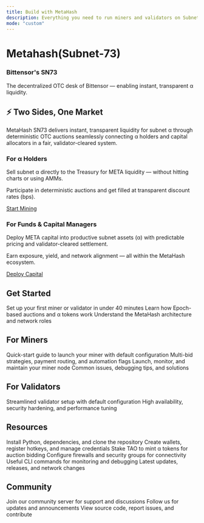 ```yaml
---
title: Build with MetaHash
description: Everything you need to run miners and validators on Subnet 73
mode: "custom"
---
```


<style>{`
  :root {
    --hero-heading-color: #111827;
    --hero-body-color: #1f2937;
    --hero-supporting-color: rgba(17, 24, 39, 0.72);
    --hero-cta-secondary-text-color: #111827;
  }
  html[data-theme='dark'],
  body[data-theme='dark'],
  [data-theme='dark'],
  html.dark,
  body.dark {
    --hero-heading-color: #f9fafb;
    --hero-body-color: rgba(255, 255, 255, 0.92);
    --hero-supporting-color: rgba(255, 255, 255, 0.72);
    --hero-cta-secondary-text-color: #ffffff;
  }
`}</style>

<div style={{
  textAlign: 'center',
  maxWidth: '52rem',
  margin: '0 auto',
  padding: '5rem 1.5rem 4rem',
  color: 'var(--hero-body-color)'
}}>
  <h1 style={{
    fontSize: '3.5rem',
    fontWeight: '700',
    letterSpacing: '-0.03em',
    lineHeight: '1.1',
    marginBottom: '1.25rem',
    color: 'var(--hero-heading-color)'
  }}>
    Metahash(Subnet-73)
  </h1>
  <h3 style={{
    fontSize: '2rem',
    fontWeight: '600',
    letterSpacing: '-0.02em',
    lineHeight: '1.2',
    marginBottom: '1.25rem',
    color: '#ff8c00'
  }}>
    Bittensor's SN73
  </h3>
  <p style={{
    fontSize: '1.25rem',
    lineHeight: '1.7',
    color: 'var(--hero-supporting-color)',
    maxWidth: '100%',
    margin: '0 auto',
    fontWeight: '400',
    whiteSpace: 'nowrap'
  }}>
    The decentralized OTC desk of Bittensor — enabling instant, transparent α liquidity.
  </p>
</div>

<div style={{
  maxWidth: '64rem',
  margin: '0 auto',
  padding: '2rem 1.5rem',
  color: 'var(--hero-body-color)'
}}>

<div style={{
  textAlign: 'center',
  marginBottom: '2rem',
  marginTop: '1rem'
}}>
  <h2 style={{
    fontSize: '2.5rem',
    fontWeight: '700',
    background: 'linear-gradient(135deg, #ff8c00 0%, #ffb347 100%)',
    WebkitBackgroundClip: 'text',
    WebkitTextFillColor: 'transparent',
    backgroundClip: 'text',
    marginBottom: '0.5rem',
    letterSpacing: '-0.02em'
  }}>
    ⚡ Two Sides, One Market
  </h2>
  <p style={{
    fontSize: '1.15rem',
    color: 'var(--hero-supporting-color)',
    maxWidth: '900px',
    margin: '0 auto',
    lineHeight: '1.8'
  }}>
    MetaHash SN73 delivers instant, transparent liquidity for subnet α through deterministic OTC auctions seamlessly connecting α holders and capital allocators in a fair, validator-cleared system.
  </p>
</div>

<div style={{
  display: 'grid',
  gridTemplateColumns: 'repeat(2, 1fr)',
  gap: '2rem',
  marginBottom: '3rem'
}}>
  <div style={{
    display: 'flex',
    flexDirection: 'column',
    padding: '2.5rem',
    border: '2px solid rgba(255, 140, 0, 0.25)',
    borderRadius: '16px',
    background: 'linear-gradient(135deg, rgba(255, 140, 0, 0.08) 0%, rgba(255, 140, 0, 0.03) 100%)',
    boxShadow: '0 4px 16px rgba(255, 140, 0, 0.1)',
    transition: 'all 0.3s ease'
  }}>
    <div style={{
      display: 'flex',
      alignItems: 'center',
      gap: '0.75rem',
      marginBottom: '1.25rem'
    }}>
      <div style={{
        padding: '0.5rem',
        background: 'rgba(255, 140, 0, 0.15)',
        borderRadius: '8px',
        display: 'flex',
        alignItems: 'center',
        justifyContent: 'center'
      }}>
        <Icon icon="coins" color="#ff8c00" size={28} />
      </div>
      <h3 style={{
        margin: 0,
        fontSize: '1.35rem',
        fontWeight: '700',
        color: '#ff8c00'
      }}>For α Holders</h3>
    </div>
    <div style={{ flex: 1 }}>
      <p style={{
        lineHeight: '1.8',
        marginBottom: '1rem',
        color: 'var(--hero-body-color)',
        fontSize: '1.05rem'
      }}>
        Sell subnet α directly to the Treasury for META liquidity — without hitting charts or using AMMs.
      </p>
      <p style={{
        lineHeight: '1.8',
        marginBottom: '0',
        color: 'var(--hero-body-color)',
        fontSize: '1.05rem'
      }}>
        Participate in deterministic auctions and get filled at transparent discount rates (bps).
      </p>
    </div>
    <a href="/miners-validators-guide/miners/miner-simple-guide" style={{
      display: 'inline-flex',
      alignItems: 'center',
      justifyContent: 'center',
      gap: '0.5rem',
      padding: '0.875rem 1.75rem',
      background: 'linear-gradient(135deg, #e85d2a 0%, #dc7210 100%)',
      color: '#ffffff',
      border: '2px solid #e85d2a',
      borderRadius: '10px',
      fontWeight: '700',
      fontSize: '1.05rem',
      textDecoration: 'none',
      transition: 'all 0.3s ease',
      marginTop: '1.75rem',
      boxShadow: '0 4px 12px rgba(232, 93, 42, 0.4)'
    }}>
      <Icon icon="pickaxe" color="#ffffff" size={18} />
      Start Mining
    </a>
  </div>

  <div style={{
    display: 'flex',
    flexDirection: 'column',
    padding: '2.5rem',
    border: '2px solid rgba(255, 140, 0, 0.25)',
    borderRadius: '16px',
    background: 'linear-gradient(135deg, rgba(255, 140, 0, 0.08) 0%, rgba(255, 140, 0, 0.03) 100%)',
    boxShadow: '0 4px 16px rgba(255, 140, 0, 0.1)',
    transition: 'all 0.3s ease'
  }}>
    <div style={{
      display: 'flex',
      alignItems: 'center',
      gap: '0.75rem',
      marginBottom: '1.25rem'
    }}>
      <div style={{
        padding: '0.5rem',
        background: 'rgba(255, 140, 0, 0.15)',
        borderRadius: '8px',
        display: 'flex',
        alignItems: 'center',
        justifyContent: 'center'
      }}>
        <Icon icon="building-columns" color="#ff8c00" size={28} />
      </div>
      <h3 style={{
        margin: 0,
        fontSize: '1.35rem',
        fontWeight: '700',
        color: '#ff8c00'
      }}>For Funds & Capital Managers</h3>
    </div>
    <div style={{ flex: 1 }}>
      <p style={{
        lineHeight: '1.8',
        marginBottom: '1rem',
        color: 'var(--hero-body-color)',
        fontSize: '1.05rem'
      }}>
        Deploy META capital into productive subnet assets (α) with predictable pricing and validator-cleared settlement.
      </p>
      <p style={{
        lineHeight: '1.8',
        marginBottom: '0',
        color: 'var(--hero-body-color)',
        fontSize: '1.05rem'
      }}>
        Earn exposure, yield, and network alignment — all within the MetaHash ecosystem.
      </p>
    </div>
    <a href="/miners-validators-guide/validators/validator-simple-guide" style={{
      display: 'inline-flex',
      alignItems: 'center',
      justifyContent: 'center',
      gap: '0.5rem',
      padding: '0.875rem 1.75rem',
      background: 'linear-gradient(135deg, #d97706 0%, #b45309 100%)',
      color: '#ffffff',
      border: '2px solid #d97706',
      borderRadius: '10px',
      fontWeight: '700',
      fontSize: '1.05rem',
      textDecoration: 'none',
      transition: 'all 0.3s ease',
      marginTop: '1.75rem',
      boxShadow: '0 4px 12px rgba(217, 119, 6, 0.4)'
    }}>
      <Icon icon="rocket" color="#ffffff" size={18} />
      Deploy Capital
    </a>
  </div>
</div>

## Get Started

<style>{`
  .card-group .card {
    border: 1px solid rgba(255, 140, 0, 0.6) !important;
    background: rgba(255, 140, 0, 0.08) !important;
    border-radius: 12px !important;
    transition: all 0.2s ease !important;
  }
  .card-group .card:hover {
    border-color: rgba(255, 140, 0, 0.9) !important;
    background: rgba(255, 140, 0, 0.12) !important;
    transform: translateY(-2px) !important;
  }
`}</style>

<CardGroup cols={3}>
  <Card title="Quickstart" icon="bolt" href="/miners-validators-guide/getting-started/introduction">
    Set up your first miner or validator in under 40 minutes
  </Card>
  <Card title="Auction Mechanics" icon="gavel" href="/understand-metahash/fundamentals/auction-mechanics">
    Learn how Epoch-based auctions and α tokens work
  </Card>
  <Card title="How It Works" icon="diagram-project" href="/understand-metahash/fundamentals/introduction">
    Understand the MetaHash architecture and network roles
  </Card>
</CardGroup>

## For Miners

<CardGroup cols={2}>
  <Card title="Simple Setup" icon="play" href="/miners-validators-guide/miners/miner-simple-guide">
    Quick-start guide to launch your miner with default configuration
  </Card>
  <Card title="Advanced Setup" icon="sliders" href="/miners-validators-guide/miners/miner-advanced-guide">
    Multi-bid strategies, payment routing, and automation flags
  </Card>
  <Card title="Running Your Miner" icon="server" href="/support/operations/keep-running">
    Launch, monitor, and maintain your miner node
  </Card>
  <Card title="Troubleshooting" icon="wrench" href="/support/troubleshooting/troubleshooting">
    Common issues, debugging tips, and solutions
  </Card>
</CardGroup>

## For Validators

<CardGroup cols={2}>
  <Card title="Simple Setup" icon="shield" href="/miners-validators-guide/validators/validator-simple-guide">
    Streamlined validator setup with default configuration
  </Card>
  <Card title="Advanced Setup" icon="shield-halved" href="/miners-validators-guide/validators/validator-advanced-guide">
    High availability, security hardening, and performance tuning
  </Card>
</CardGroup>

## Resources

<CardGroup cols={3}>
  <Card title="Environment Setup" icon="download" href="/miners-validators-guide/getting-started/introduction">
    Install Python, dependencies, and clone the repository
  </Card>
  <Card title="Wallet Configuration" icon="wallet" href="/miners-validators-guide/getting-started/introduction">
    Create wallets, register hotkeys, and manage credentials
  </Card>
  <Card title="Staking Guide" icon="coins" href="/understand-metahash/economics/treasury-structure">
    Stake TAO to mint α tokens for auction bidding
  </Card>
  <Card title="Port Configuration" icon="network-wired" href="/support/operations/commands">
    Configure firewalls and security groups for connectivity
  </Card>
  <Card title="Commands Reference" icon="terminal" href="/support/operations/commands">
    Useful CLI commands for monitoring and debugging
  </Card>
  <Card title="Announcements" icon="megaphone" href="/announcements/index">
    Latest updates, releases, and network changes
  </Card>
</CardGroup>

## Community

<CardGroup cols={3}>
  <Card title="Discord" icon="discord" href="https://discord.com/channels/799672011265015819/1351969903132938302">
    Join our community server for support and discussions
  </Card>
  <Card title="Twitter" icon="x-twitter" href="https://x.com/metahashsn73">
    Follow us for updates and announcements
  </Card>
  <Card title="GitHub" icon="github" href="https://github.com/fx-integral/metahash">
    View source code, report issues, and contribute
  </Card>
</CardGroup>

</div>
